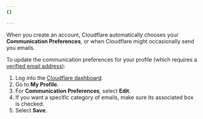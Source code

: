 ```yaml
---
{}

---
```


When you create an account, Cloudflare automatically chooses your **Communication Preferences**, or when Cloudflare might occasionally send you emails.

To update the communication preferences for your profile (which requires a [verified email address](/fundamentals/user-profiles/verify-email-address/)):

1. Log into the [Cloudflare dashboard](https://dash.cloudflare.com).
2. Go to **My Profile**.
3. For **Communication Preferences**, select **Edit**.
4. If you want a specific category of emails, make sure its associated box is checked.
5. Select **Save**.
